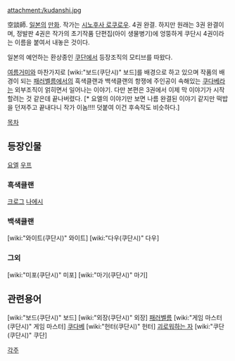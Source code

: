 attachment:/kudanshi.jpg

空談師.
[[일본]]의 [[만화]]. 작가는 [[시노후사 로쿠로우]]. 4권 완결. 하지만 원래는 3권 완결이며, 정발판 4권은 작가의 초기작품 단편집(아이 생물병기)에 엉뚱하게 쿠단시 4권이라는 이름을 붙여서 내놓은 것이다.

일본의 예언하는 환상종인 [[쿠단]]에서 등장조직의 모티브를 따왔다.

[[여름거미]]와 마찬가지로 [wiki:"보드(쿠단시)" 보드]를 배경으로 하고 있으며 작품의 배경이 되는 [[패러벨름]]에서의 흑색클랜과 백색클랜의 항쟁에 주인공이 속해있는 [[쿠다베]]라는 외부조직이 얽히면서 일어나는 이야기.
다만 본편은 3권에서 이제 막 이야기가 시작할려는 것 같은데 끝나버렸다.  [* 요엘의 이야기만 보면 나름 완결된 이야기 같지만 떡밥을 던져주고 끝내다니 작가 이놈!!!! 덧붙여 이건 후속작도 비슷하다.]

[[목차]]

== 등장인물 ==
[[요엘]]
[[우프]]
=== 흑색클랜 ===
[[크로그]]
[[나에시]]
=== 백색클랜 ===
[wiki:"와이트(쿠단시)" 와이트]
[wiki:"다우(쿠단시)" 다우]
=== 그외 ===
[wiki:"미포(쿠단시)" 미포]
[wiki:"마기(쿠단시)" 마기]

== 관련용어 ==
[wiki:"보드(쿠단시)" 보드]
[wiki:"외장(쿠단시)" 외장]
[[패러벨름]]
[wiki:"게임 마스터(쿠단시)" 게임 마스터]
[[쿠다베]]
[wiki:"헌터(쿠단시)" 헌터]
[[괴로워하는 자]]
[wiki:"쿠단(쿠단시)" 쿠단]


[[각주]]
